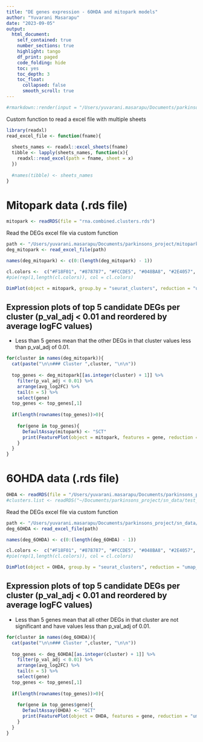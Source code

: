 ```yaml
---
title: "DE genes expression - 6OHDA and mitopark models"
author: "Yuvarani Masarapu"
date: "2023-09-05"
output:
  html_document:
    self_contained: true
    number_sections: true
    highlight: tango
    df_print: paged
    code_folding: hide
    toc: yes
    toc_depth: 3
    toc_float:
      collapsed: false
      smooth_scroll: true
---
```


```r
#rmarkdown::render(input = "/Users/yuvarani.masarapu/Documents/parkinsons_project/mitopark-model/DE_genes_comparison.Rmd", output_file = "/Users/yuvarani.masarapu/Documents/parkinsons_project/mitopark-model/expression_plots_top-DEGs.html")
```

Custom function to read a excel file with multiple sheets

```r
library(readxl)
read_excel_file <- function(fname){
  
  sheets_names <- readxl::excel_sheets(fname)
  tibble <- lapply(sheets_names, function(x){
    readxl::read_excel(path = fname, sheet = x)
  })
  
  #names(tibble) <- sheets_names
}
```

# Mitopark data (.rds file)
```r
mitopark <- readRDS(file = "rna.combined.clusters.rds")
```

Read the DEGs excel file via custom function
```r
path <- "/Users/yuvarani.masarapu/Documents/parkinsons_project/mitopark-model/mitopark-KO_wt_DEGs-cluster_2023-09-05.xlsx"
deg_mitopark <- read_excel_file(path)

names(deg_mitopark) <- c(0:(length(deg_mitopark) - 1))
```

```r
cl.colors <-  c("#F18F01", "#878787", "#FCCDE5", "#048BA8", "#2E4057", "#99C24D", "#B95F89", "#5F070C" ,  "#DFC27D", "#DB6C79", "#B191FF", "#157A6E", "#EB4511", "#73683B", "#97C8EB","#C51B7D", "#BA9763", "#31081F", "#52D1DC", "#700353", "#F5D3C8", "#725752", "#D8315B", "#6B4E71", "#8CBFCF" , "#C2B2B4", "#690375" ,"#EDE5A6", "#52B788", "#EE1B26", "#F2F230", "#91F291", "#845A6D")
#pie(rep(1,length(cl.colors)), col = cl.colors)

DimPlot(object = mitopark, group.by = "seurat_clusters", reduction = "umap_after_harmony", pt.size = 0.6, label = T, label.size = 6, cols = cl.colors) + ggtitle("Clusters in mitopark snRNAseq dataset")
```

## Expression plots of top 5 candidate DEGs per cluster (p_val_adj < 0.01 and reordered by average logFC values)

* Less than 5 genes mean that the other DEGs in that cluster values less than p_val_adj of 0.01.

```r
for(cluster in names(deg_mitopark)){
  cat(paste("\n\n### Cluster ",cluster, "\n\n"))
  
  top_genes <- deg_mitopark[[as.integer(cluster) + 1]] %>%
    filter(p_val_adj < 0.01) %>%
    arrange(avg_log2FC) %>%
    tail(n = 5) %>%
    select(gene) 
  top_genes <- top_genes[,1]
  
  if(length(rownames(top_genes))>0){
    
    for(gene in top_genes){
      DefaultAssay(mitopark) <- "SCT"
      print(FeaturePlot(object = mitopark, features = gene, reduction = "umap_after_harmony", slot = "counts"))
    }
  }
}
```

# 6OHDA data (.rds file)
```r
OHDA <- readRDS(file = "/Users/yuvarani.masarapu/Documents/parkinsons_project/sn_data/test_parkinsons_sn/rna.combined.clusters.rds")
#clusters.list <- readRDS("~/Documents/parkinsons_project/sn_data/test_parkinsons_sn/rna.combined_split-clusters.rds")
```

Read the DEGs excel file via custom function
```r
path <- "/Users/yuvarani.masarapu/Documents/parkinsons_project/sn_data/test_parkinsons_sn/6OHDA-vs-control_DEGs-cluster_2023-07-10.xlsx"
deg_6OHDA <- read_excel_file(path)

names(deg_6OHDA) <- c(0:(length(deg_6OHDA) - 1))
```

```r
cl.colors <-  c("#F18F01", "#878787", "#FCCDE5", "#048BA8", "#2E4057", "#99C24D", "#B95F89", "#5F070C" ,  "#DFC27D", "#DB6C79", "#B191FF", "#157A6E", "#EB4511", "#73683B", "#97C8EB","#C51B7D", "#BA9763", "#31081F", "#52D1DC", "#700353", "#F5D3C8", "#725752", "#D8315B", "#6B4E71", "#8CBFCF" , "#C2B2B4", "#690375" ,"#EDE5A6", "#52B788", "#EE1B26", "#F2F230", "#91F291", "#845A6D")
#pie(rep(1,length(cl.colors)), col = cl.colors)

DimPlot(object = OHDA, group.by = "seurat_clusters", reduction = "umap_after_harmony", pt.size = 0.6, label = T, label.size = 6, cols = cl.colors) + ggtitle("Clusters for 6OHDA snRNAseq dataset")
```

## Expression plots of top 5 candidate DEGs per cluster (p_val_adj < 0.01 and reordered by average logFC values)

* Less than 5 genes mean that all other DEGs in that cluster are not significant and have values less than p_val_adj of 0.01.

```r
for(cluster in names(deg_6OHDA)){
  cat(paste("\n\n### Cluster ",cluster, "\n\n"))
  
  top_genes <- deg_6OHDA[[as.integer(cluster) + 1]] %>%
    filter(p_val_adj < 0.01) %>%
    arrange(avg_log2FC) %>%
    tail(n = 5) %>%
    select(gene) 
  top_genes <- top_genes[,1]
  
  if(length(rownames(top_genes))>0){
    
    for(gene in top_genes$gene){
      DefaultAssay(OHDA) <- "SCT"
      print(FeaturePlot(object = OHDA, features = gene, reduction = "umap_after_harmony", slot = "counts"))
    }
  }
}
```
